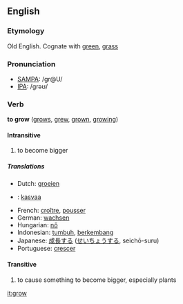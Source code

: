 ==English==
=== Etymology ===
Old English. Cognate with [[green]], [[grass]]

=== Pronunciation ===
*[[w:SAMPA|SAMPA]]: /gr@U/
*[[w:IPA|IPA]]: /ɡrəʊ/

=== Verb ===
'''to grow''' ([[grows]], [[grew]], [[grown]], [[growing]])

====Intransitive====
# to become bigger

===== Translations =====
*Dutch: [[groeien]]
*{{fi}}: [[kasvaa]]
*French: [[croître]], [[pousser]]
*German: [[wachsen]]
*Hungarian: [[nő]]
*Indonesian: [[tumbuh]], [[kembang|berkembang]]
*Japanese: [[成長]]する ([[せいちょう]]する, seichō-suru)
*Portuguese: [[crescer]]

====Transitive====
# to cause something to become bigger, especially plants

{{substub}}

[[it:grow]]